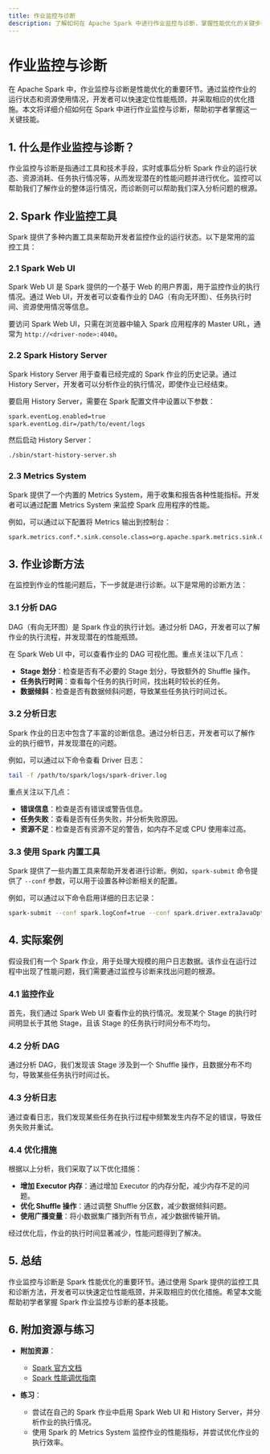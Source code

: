 ```yaml
---
title: 作业监控与诊断
description: 了解如何在 Apache Spark 中进行作业监控与诊断，掌握性能优化的关键步骤。
---
```


# 作业监控与诊断

在 Apache Spark 中，作业监控与诊断是性能优化的重要环节。通过监控作业的运行状态和资源使用情况，开发者可以快速定位性能瓶颈，并采取相应的优化措施。本文将详细介绍如何在 Spark 中进行作业监控与诊断，帮助初学者掌握这一关键技能。

## 1. 什么是作业监控与诊断？

作业监控与诊断是指通过工具和技术手段，实时或事后分析 Spark 作业的运行状态、资源消耗、任务执行情况等，从而发现潜在的性能问题并进行优化。监控可以帮助我们了解作业的整体运行情况，而诊断则可以帮助我们深入分析问题的根源。

## 2. Spark 作业监控工具

Spark 提供了多种内置工具来帮助开发者监控作业的运行状态。以下是常用的监控工具：

### 2.1 Spark Web UI

Spark Web UI 是 Spark 提供的一个基于 Web 的用户界面，用于监控作业的执行情况。通过 Web UI，开发者可以查看作业的 DAG（有向无环图）、任务执行时间、资源使用情况等信息。

要访问 Spark Web UI，只需在浏览器中输入 Spark 应用程序的 Master URL，通常为 `http://<driver-node>:4040`。

### 2.2 Spark History Server

Spark History Server 用于查看已经完成的 Spark 作业的历史记录。通过 History Server，开发者可以分析作业的执行情况，即使作业已经结束。

要启用 History Server，需要在 Spark 配置文件中设置以下参数：

```bash
spark.eventLog.enabled=true
spark.eventLog.dir=/path/to/event/logs
```

然后启动 History Server：

```bash
./sbin/start-history-server.sh
```

### 2.3 Metrics System

Spark 提供了一个内置的 Metrics System，用于收集和报告各种性能指标。开发者可以通过配置 Metrics System 来监控 Spark 应用程序的性能。

例如，可以通过以下配置将 Metrics 输出到控制台：

```bash
spark.metrics.conf.*.sink.console.class=org.apache.spark.metrics.sink.ConsoleSink
```

## 3. 作业诊断方法

在监控到作业的性能问题后，下一步就是进行诊断。以下是常用的诊断方法：

### 3.1 分析 DAG

DAG（有向无环图）是 Spark 作业的执行计划。通过分析 DAG，开发者可以了解作业的执行流程，并发现潜在的性能瓶颈。

在 Spark Web UI 中，可以查看作业的 DAG 可视化图。重点关注以下几点：

- **Stage 划分**：检查是否有不必要的 Stage 划分，导致额外的 Shuffle 操作。
- **任务执行时间**：查看每个任务的执行时间，找出耗时较长的任务。
- **数据倾斜**：检查是否有数据倾斜问题，导致某些任务执行时间过长。

### 3.2 分析日志

Spark 作业的日志中包含了丰富的诊断信息。通过分析日志，开发者可以了解作业的执行细节，并发现潜在的问题。

例如，可以通过以下命令查看 Driver 日志：

```bash
tail -f /path/to/spark/logs/spark-driver.log
```

重点关注以下几点：

- **错误信息**：检查是否有错误或警告信息。
- **任务失败**：查看是否有任务失败，并分析失败原因。
- **资源不足**：检查是否有资源不足的警告，如内存不足或 CPU 使用率过高。

### 3.3 使用 Spark 内置工具

Spark 提供了一些内置工具来帮助开发者进行诊断。例如，`spark-submit` 命令提供了 `--conf` 参数，可以用于设置各种诊断相关的配置。

例如，可以通过以下命令启用详细的日志记录：

```bash
spark-submit --conf spark.logConf=true --conf spark.driver.extraJavaOptions="-Dlog4j.configuration=file:/path/to/log4j.properties" ...
```

## 4. 实际案例

假设我们有一个 Spark 作业，用于处理大规模的用户日志数据。该作业在运行过程中出现了性能问题，我们需要通过监控与诊断来找出问题的根源。

### 4.1 监控作业

首先，我们通过 Spark Web UI 查看作业的执行情况。发现某个 Stage 的执行时间明显长于其他 Stage，且该 Stage 的任务执行时间分布不均匀。

### 4.2 分析 DAG

通过分析 DAG，我们发现该 Stage 涉及到一个 Shuffle 操作，且数据分布不均匀，导致某些任务执行时间过长。

### 4.3 分析日志

通过查看日志，我们发现某些任务在执行过程中频繁发生内存不足的错误，导致任务失败并重试。

### 4.4 优化措施

根据以上分析，我们采取了以下优化措施：

- **增加 Executor 内存**：通过增加 Executor 的内存分配，减少内存不足的问题。
- **优化 Shuffle 操作**：通过调整 Shuffle 分区数，减少数据倾斜问题。
- **使用广播变量**：将小数据集广播到所有节点，减少数据传输开销。

经过优化后，作业的执行时间显著减少，性能问题得到了解决。

## 5. 总结

作业监控与诊断是 Spark 性能优化的重要环节。通过使用 Spark 提供的监控工具和诊断方法，开发者可以快速定位性能瓶颈，并采取相应的优化措施。希望本文能帮助初学者掌握 Spark 作业监控与诊断的基本技能。

## 6. 附加资源与练习

- **附加资源**：
  - [Spark 官方文档](https://spark.apache.org/docs/latest/)
  - [Spark 性能调优指南](https://spark.apache.org/docs/latest/tuning.html)

- **练习**：
  - 尝试在自己的 Spark 作业中启用 Spark Web UI 和 History Server，并分析作业的执行情况。
  - 使用 Spark 的 Metrics System 监控作业的性能指标，并尝试优化作业的执行效率。